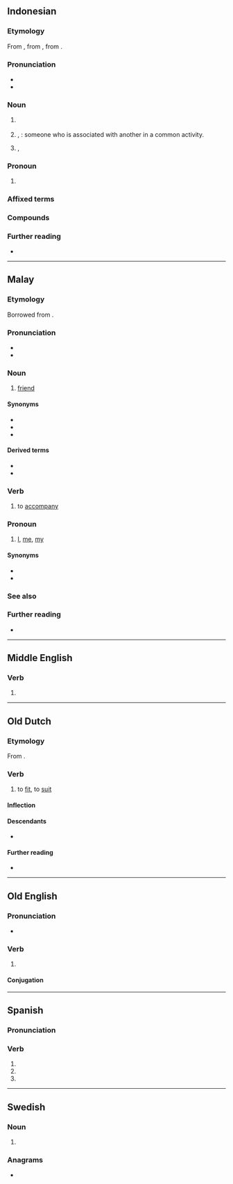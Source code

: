 {{also|témán}}
==Indonesian==

===Etymology===
From {{inh|id|ms|teman}}, from {{inh|id|ms-cla|teman}}, from {{der|id|ta|தமன்||friend; relative}}.

===Pronunciation===
* {{IPA|id|[t̪əˈman]}}
* {{hyphenation|id|tē|man}}

===Noun===
{{id-noun|pl=teman-teman}}

# {{l|en|friend}}
#: {{ux|id|Kemarin saya pergi ke rumah '''teman'''.|translation=I went to a friend's house yesterday.}}
#: {{syn|id|bendu|dongan|handai|handai tolan|kamerad|kanca|kanti|karib|kawan|kenalan|kolega|kontak|mitra|perepat|rafik|rekan|sahabat|saki|sejawat|sekutu|sobat|sohib|tolan}}
# {{l|en|associate}}, {{l|en|partner}}: someone who is associated with another in a common activity.
#: {{syn|id|lawan}}
# {{l|en|complement}}, {{l|en|supplement}}
#: {{syn|id|pelengkap}}

===Pronoun===
{{head|id|noun|head2=|}}

# {{lb|id|colloquial|dialectical}} {{n-g|First person singular pronoun.}}
#: {{syn|id|aku|saya}}

===Affixed terms===
{{der4|id|
| berteman
| menemani
| peneman
| pertemanan
|}}

===Compounds===
{{der4|id|
| teman hidup
| teman nasi
| teman sejawat
|}}

===Further reading===
* {{R:KBBI Daring}}

----

==Malay==

===Etymology===
Borrowed from {{bor|ms|ta|தமன்}}.

===Pronunciation===
* {{IPA|ms|/təman/}}
* {{rhymes|ms|əman|man|an}}

===Noun===
{{ms-noun|j=تمن}}

# [[friend]] {{qualifier|person whose company one enjoys}}

====Synonyms====
* {{l|ms|kawan}}
* {{l|ms|rakan}}
* {{l|ms|sahabat}}

====Derived terms====
* {{l|ms|teman lelaki}}
* {{l|ms|teman wanita}}

===Verb===
{{head|ms|verb|used in the form|menemani}}

# to [[accompany]]

===Pronoun===
{{ms-pronoun|j=تمن}}

# [[I]], [[me]], [[my]]

====Synonyms====
* {{l|ms|aku}}
* {{l|ms|saya}}

===See also===
{{ms-personal pronouns}}

===Further reading===
* {{R:PRPM}}

----

==Middle English==

===Verb===
{{head|enm|verb}}

# {{alt form|enm|temen|id=bear|t=to give birth, to support}}

----

==Old Dutch==

===Etymology===
From {{inh|odt|gem-pro|*temaną}}.

===Verb===
{{odt-verb}}

# to [[fit]], to [[suit]]

====Inflection====
{{rfinfl|odt|verb}}{{cln|odt|class 4 strong verbs}}

====Descendants====
* {{desc|dum|tēmen}}

====Further reading====
* {{R:ONW|2013}}

----

==Old English==

===Pronunciation===
* {{ang-IPA|tēman}}

===Verb===
{{ang-verb|tēman}} {{tlb|ang|Anglian}}

# {{alternative form of|ang|tīeman}}

====Conjugation====
{{ang-conj|tēman<w1>}}

----

==Spanish==

===Pronunciation===
{{es-IPA}}

===Verb===
{{head|es|verb form}}

# {{es-verb form of|ending=er|mood=imperative|pers=2|formal=yes|number=plural|temer}}
# {{es-verb form of|ending=er|mood=subjunctive|tense=present|pers=2|formal=yes|number=plural|temer}}
# {{es-verb form of|ending=er|mood=subjunctive|tense=present|pers=3|number=plural|temer}}

----

==Swedish==

===Noun===
{{head|sv|noun form}}

# {{sv-noun-form-indef-pl|tema}}

===Anagrams===
* {{anagrams|sv|a=aemnt|manet|maten|menat|metan}}